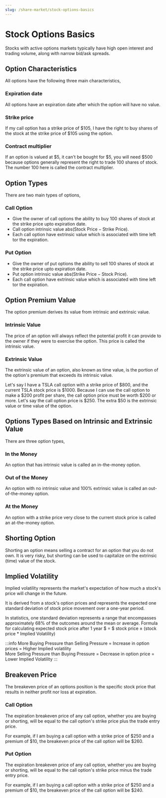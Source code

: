 ```yaml
---
slug: /share-market/stock-options-basics
---
```


# Stock Options Basics

Stocks with active options markets typically have high open interest and trading volume, along with narrow bid/ask spreads.

## Option Characteristics

All options have the following three main characteristics, 

### Expiration date

All options have an expiration date after which the option will have no value.

### Strike price 

If my call option has a strike price of \$$105$, I have the right to buy shares of the stock at the strike price of \$$105$ using the option.

### Contract multiplier

If an option is valued at \$$5$, it can't be bought for \$$5$, you will need \$$500$ because options generally represent the right to trade $100$ shares of stock. The number $100$ here is called the contract multiplier.


## Option Types

There are two main types of options, 

### Call Option

- Give the owner of call options the ability to buy $100$ shares of stock at the strike price upto expiration date.
- Call option intrinsic value $\text{abs}(\text{Stock Price} - \text{Strike Price})$.
- Each call option have extrinsic value which is associated with time left tor the expiration.

### Put Option 

- Give the owner of put options the ability to sell $100$ shares of stock at the strike price upto expiration date.
- Put option intrinsic value $\text{abs}(\text{Strike Price} - \text{Stock Price})$.
- Each call option have extrinsic value which is associated with time left tor the expiration.


## Option Premium Value

The option premium derives its value from intrinsic and extrinsic value.

### Intrinsic Value

The price of an option will always reflect the potential profit it can provide to the owner if they were to exercise the option. This price is called the intrinsic value.	

### Extrinsic Value

The extrinsic value of an option, also known as time value, is the portion of the option's premium that exceeds its intrinsic value.

Let's say I have a TSLA call option with a strike price of \$$800$, and the current TSLA stock price is \$$1000$. Because I can use the call option to make a \$$200$ profit per share, the call option price must be worth \$$200$ or more. Let's say the call option price is \$$250$. The extra \$$50$ is the extrinsic value or time value of the option.


## Options Types Based on Intrinsic and Extrinsic Value

There are three option types, 

### In the Money

An option that has intrinsic value is called an in-the-money option.

### Out of the Money

An option with no intrinsic value and 100% extrinsic value is called an out-of-the-money option.

### At the Money

An option with a strike price very close to the current stock price is called an at-the-money option.


## Shorting Option

Shorting an option means selling a contract for an option that you do not own. It is very risky, but shorting can be used to capitalize on the extrinsic (time) value of the stock.


## Implied Volatility 

Implied volatility represents the market's expectation of how much a stock's price will change in the future.

It is derived from a stock's option prices and represents the expected one standard deviation of stock price movement over a one-year period.

In statistics, one standard deviation represents a range that encompasses approximately $68$% of the outcomes around the mean or average. Formula for calculating expected stock price after 1 year $ = $ stock price $\pm$ (stock price $*$ Implied Volatility)

:::info
More Buying Pressure than Selling Pressure = Increase in option prices = Higher Implied volatility \
More Selling Pressure than Buying Pressure = Decrease in option price = Lower Implied Volatility
:::

## Breakeven Price

The breakeven price of an options position is the specific stock price that results in neither profit nor loss at expiration.

### Call Option

The expiration breakeven price of any call option, whether you are buying or shorting, will be equal to the call option's strike price plus the trade entry price.

For example, if I am buying a call option with a strike price of \$$250$ and a premium of \$$10$, the breakeven price of the call option will be \$$260$.

### Put Option

The expiration breakeven price of any call option, whether you are buying or shorting, will be equal to the call option's strike price minus the trade entry price.

For example, if I am buying a call option with a strike price of \$$250$ and a premium of \$$10$, the breakeven price of the call option will be \$$240$.

